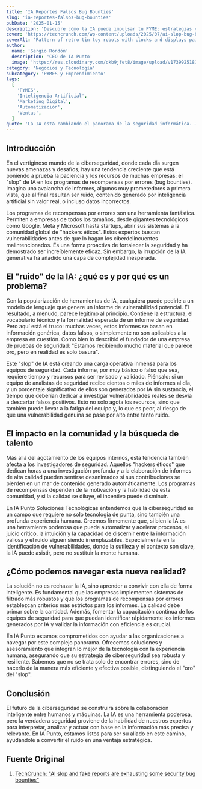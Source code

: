```yaml
---
title: 'IA Reportes Falsos Bug Bounties'
slug: 'ia-reportes-falsos-bug-bounties'
pubDate: '2025-01-15'
description: 'Descubre cómo la IA puede impulsar tu PYME: estrategias concretas de marketing, automatización y datos para aumentar ventas.'
cover: 'https://techcrunch.com/wp-content/uploads/2025/07/ai-slop-bug-bounty-reports-1646637201.jpg?w=1024'
coverAlt: 'Pattern of retro tin toy robots with clocks and displays painted on yellow background.'
author:
  name: 'Sergio Rondón'
  description: 'CEO de IA Punto'
  image: 'https://res.cloudinary.com/dkb9jfet8/image/upload/v1739925181/sergio_gdcaeh.png'
category: 'Negocios y Tecnología'
subcategory: 'PYMES y Emprendimiento'
tags:
  [
    'PYMES',
    'Inteligencia Artificial',
    'Marketing Digital',
    'Automatización',
    'Ventas',
  ]
quote: 'La IA está cambiando el panorama de la seguridad informática. — Sergio Rondón'
---
```

<h2 id="introduccion">Introducción</h2>

En el vertiginoso mundo de la ciberseguridad, donde cada día surgen nuevas amenazas y desafíos, hay una tendencia creciente que está poniendo a prueba la paciencia y los recursos de muchas empresas: el "slop" de IA en los programas de recompensas por errores (bug bounties). Imagina una avalancha de informes, algunos muy prometedores a primera vista, que al final resultan ser ruido, contenido generado por inteligencia artificial sin valor real, o incluso datos incorrectos.

Los programas de recompensas por errores son una herramienta fantástica. Permiten a empresas de todos los tamaños, desde gigantes tecnológicos como Google, Meta y Microsoft hasta startups, abrir sus sistemas a la comunidad global de "hackers éticos". Estos expertos buscan vulnerabilidades antes de que lo hagan los ciberdelincuentes malintencionados. Es una forma proactiva de fortalecer la seguridad y ha demostrado ser increíblemente eficaz. Sin embargo, la irrupción de la IA generativa ha añadido una capa de complejidad inesperada.

<h2 id="el-ruido-de-la-ia-que-es-y-por-que-es-un-problema">El "ruido" de la IA: ¿qué es y por qué es un problema?</h2>

Con la popularización de herramientas de IA, cualquiera puede pedirle a un modelo de lenguaje que genere un informe de vulnerabilidad potencial. El resultado, a menudo, parece legítimo al principio. Contiene la estructura, el vocabulario técnico y la formalidad esperada de un informe de seguridad. Pero aquí está el truco: muchas veces, estos informes se basan en información genérica, datos falsos, o simplemente no son aplicables a la empresa en cuestión. Como bien lo describió el fundador de una empresa de pruebas de seguridad: "Estamos recibiendo mucho material que parece oro, pero en realidad es solo basura".

Este "slop" de IA está creando una carga operativa inmensa para los equipos de seguridad. Cada informe, por muy básico o falso que sea, requiere tiempo y recursos para ser revisado y validado. Piénsalo: si un equipo de analistas de seguridad recibe cientos o miles de informes al día, y un porcentaje significativo de ellos son generados por IA sin sustancia, el tiempo que deberían dedicar a investigar vulnerabilidades reales se desvía a descartar falsos positivos. Esto no solo agota los recursos, sino que también puede llevar a la fatiga del equipo y, lo que es peor, al riesgo de que una vulnerabilidad genuina se pase por alto entre tanto ruido.

<h2 id="el-impacto-en-la-comunidad-y-la-busqueda-de-talento">El impacto en la comunidad y la búsqueda de talento</h2>

Más allá del agotamiento de los equipos internos, esta tendencia también afecta a los investigadores de seguridad. Aquellos "hackers éticos" que dedican horas a una investigación profunda y a la elaboración de informes de alta calidad pueden sentirse desanimados si sus contribuciones se pierden en un mar de contenido generado automáticamente. Los programas de recompensas dependen de la motivación y la habilidad de esta comunidad, y si la calidad se diluye, el incentivo puede disminuir.

En IA Punto Soluciones Tecnológicas entendemos que la ciberseguridad es un campo que requiere no solo tecnología de punta, sino también una profunda experiencia humana. Creemos firmemente que, si bien la IA es una herramienta poderosa que puede automatizar y acelerar procesos, el juicio crítico, la intuición y la capacidad de discernir entre la información valiosa y el ruido siguen siendo irremplazables. Especialmente en la identificación de vulnerabilidades, donde la sutileza y el contexto son clave, la IA puede asistir, pero no sustituir la mente humana.

<h2 id="como-navegar-esta-nueva-realidad">¿Cómo podemos navegar esta nueva realidad?</h2>

La solución no es rechazar la IA, sino aprender a convivir con ella de forma inteligente. Es fundamental que las empresas implementen sistemas de filtrado más robustos y que los programas de recompensas por errores establezcan criterios más estrictos para los informes. La calidad debe primar sobre la cantidad. Además, fomentar la capacitación continua de los equipos de seguridad para que puedan identificar rápidamente los informes generados por IA y validar la información con eficiencia es crucial.

En IA Punto estamos comprometidos con ayudar a las organizaciones a navegar por este complejo panorama. Ofrecemos soluciones y asesoramiento que integran lo mejor de la tecnología con la experiencia humana, asegurando que su estrategia de ciberseguridad sea robusta y resiliente. Sabemos que no se trata solo de encontrar errores, sino de hacerlo de la manera más eficiente y efectiva posible, distinguiendo el "oro" del "slop".

<h2 id="conclusion">Conclusión</h2>

El futuro de la ciberseguridad se construirá sobre la colaboración inteligente entre humanos y máquinas. La IA es una herramienta poderosa, pero la verdadera seguridad proviene de la habilidad de nuestros expertos para interpretar, analizar y actuar con base en la información más precisa y relevante. En IA Punto, estamos listos para ser su aliado en este camino, ayudándole a convertir el ruido en una ventaja estratégica.

<h2 id="fuente-original">Fuente Original</h2>

1.  <a href="https://techcrunch.com/2025/07/24/ai-slop-and-fake-reports-are-exhausting-some-security-bug-bounties/" target="_blank" rel="noopener noreferrer">TechCrunch: "AI slop and fake reports are exhausting some security bug bounties"</a>


